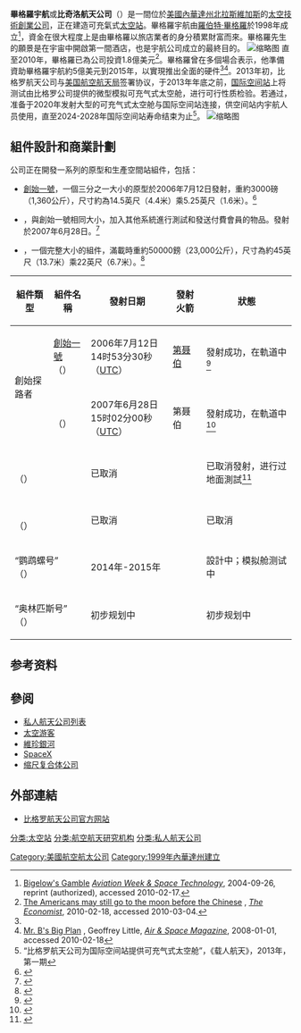 {{Infobox company
| name= 畢格羅宇航
| logo= 
| type= [[私人公司|私人公司]]
| foundation= {{start date and age|1999}}
| founder= [[羅伯特·畢格羅|羅伯特·畢格羅]] (創始總裁)
| location_city=內華達.拉斯維加斯
| location_country = {{USA}}
| key_people= [[羅伯特·畢格羅|羅伯特·畢格羅]], Blair Bigelow<ref>https://twitter.com/BlairBigelow</ref>
| industry= 航太
| products= 軌道艙室, 商業太空
| revenue=
| operating_income=
| net_income=
| num_employees= 150人 (2018年12月)<ref>{{Cite web |url=http://bigelowaerospace.com/pages/whoweare/ |title=存档副本 |accessdate=2020-02-09 |archive-date=2020-02-11 |archive-url=https://web.archive.org/web/20200211013927/http://www.bigelowaerospace.com/pages/whoweare/ |dead-url=no }}</ref><!-- 50, per, <ref name=sn20110930/>--><!-- 90, per,<ref name=sn20110930/> as of August 2011 --><!-- 115 (Feb 2011)<ref name=8nn20110204/> --><!-- THESE HISTORICAL EMPLOYMENT figures, with sources, might be useful for a History section, so leaving them commented out for now. --><!-- Current number of 130 (May 2014) taken form internal sources -->
| homepage= {{URL|bigelowaerospace.com}}
| footnotes=
}}

'''畢格羅宇航'''或'''比奇洛航天公司'''（{{Lang|en|Bigelow Aerospace}}）是一間位於[[美國|美國]][[內華達州|內華達州]][[北拉斯維加斯|北拉斯維加斯]]的[[太空技術|太空技術]][[創業公司|創業公司]]，正在建造可充氣式[[空间站|太空站]]。畢格羅宇航由[[羅伯特·畢格羅|羅伯特·畢格羅]]於1998年成立<ref name=awst20040926>[http://www.spaceflightnow.com/news/n0409/27bigelow/ Bigelow's Gamble] {{Wayback|url=http://www.spaceflightnow.com/news/n0409/27bigelow/ |date=20101115190030 }} ''[[Aviation_Week_&_Space_Technology|Aviation Week & Space Technology]]'', 2004-09-26, reprint (authorized), accessed 2010-02-17.</ref>，資金在很大程度上是由畢格羅以旅店業者的身分積累財富而來。畢格羅先生的願景是在宇宙中開啟第一間酒店，也是宇航公司成立的最終目的。
[[File:Bigelow_Aerospace_facilities.jpg|缩略图]]
直至2010年，畢格羅已為公司投資1.8億美元<ref name=te20100218>[http://www.economist.com/science-technology/displaystory.cfm?story_id=15543675 The Americans may still go to the moon before the Chinese] {{Wayback|url=http://www.economist.com/science-technology/displaystory.cfm?story_id=15543675 |date=20100528124910 }}, ''[[The_Economist|The Economist]]'', 2010-02-18, accessed 2010-03-04.</ref>。畢格羅曾在多個場合表示，他準備資助畢格羅宇航約5億美元到2015年，以實現推出全面的硬件<ref name=awst20040926/><ref name=asm20080101>[http://www.airspacemag.com/space-exploration/16047742.html Mr. B's Big Plan] {{Wayback|url=http://www.airspacemag.com/space-exploration/16047742.html |date=20100813014035 }}, Geoffrey Little, ''[[Air_&_Space/Smithsonian|Air & Space Magazine]]'',  2008-01-01, accessed 2010-02-18</ref>。2013年初，比格罗航天公司与[[美国航空航天局|美国航空航天局]]签署协议，于2013年年底之前，[[国际空间站|国际空间站]]上将测试由比格罗公司提供的微型模拟可充气式太空舱，进行可行性质检验。若通过，准备于2020年发射大型的可充气式太空舱与国际空间站连接，供空间站内宇航人员使用，直至2024-2028年国际空间站寿命结束为止<ref>“比格罗航天公司为国际空间站提供可充气式太空舱”，《载人航天》，2013年，第一期</ref>。
[[File:Transhab-cutaway.jpg|缩略图]]

== 組件設計和商業計劃 ==

公司正在開發一系列的原型和生產空間站組件，包括：

* [[創始一號|創始一號]]，一個三分之一大小的原型於2006年7月12日發射，重約3000磅（1,360公斤），尺寸約為14.5英尺（4.4米）乘5.25英尺（1.6米）。<ref name="BAgenI">{{cite web|url=http://www.bigelowaerospace.com/out_there/genesis_I.php |title=Out There - Genesis I |work=BigelowAerospace.com |accessdate=2007-03-31 |archiveurl=https://web.archive.org/web/20070317220118/http://www.bigelowaerospace.com/out_there/genesis_I.php |archivedate=2007-03-17 |deadurl=yes }}</ref>
* {{le|創始二號|Genesis II}}，與創始一號相同大小，加入其他系統進行測試和發送付費會員的物品。發射於2007年6月28日。<ref>{{Cite web|url=http://www.bigelowaerospace.com/genesis_II/|title=Genesis II|deadurl=yes|archiveurl=https://web.archive.org/web/20091005082516/http://www.bigelowaerospace.com/genesis_II/|archivedate=2009-10-05}}</ref>
* {{le|BA 330|B330}}，一個完整大小的組件，滿載時重約50000鎊（23,000公斤），尺寸為約45英尺（13.7米）乘22英尺（6.7米）。<ref name="space040524">{{cite news |url=http://www.space.com/news/businessmonday_040524.html |title=Bigelow Aerospace to Tackle Inflatable Space Habitats |publisher=[[Space.com|Space.com]] |first=Leonard |last=David |date=2004-05-24 |accessdate=2011-02-09 |archive-date=2009-06-05 |archive-url=https://web.archive.org/web/20090605222913/http://www.space.com/news/businessmonday_040524.html |dead-url=no }}</ref>

{| class="wikitable" 
! 組件類型
! 組件名稱
! 發射日期
! 發射火箭
! 狀態
|-
| rowspan=2 | 創始探路者
| [[創始一號|創始一號]]<br />（{{Lang|en|Genesis I}}）
| 2006年7月12日<br />14时53分30秒（[[协调世界时|UTC]]）
| [[第聂伯号运载火箭|第聂伯]]
| 發射成功，在軌道中<ref name="space060712">{{cite news |url=http://space.com/missionlaunches/060712_genesis-1_launch.html |title=Bigelow Orbital Module Launched into Space |work=Space.com |first=Leonard |last=David |date=2006-07-12 |accessdate=2007-03-11 |archive-date=2006-07-12 |archive-url=https://web.archive.org/web/20060712200730/http://www.space.com/missionlaunches/060712_genesis-1_launch.html |dead-url=no }}</ref>
|-
| {{le|創始二號|Genesis II}}<br />（{{Lang|en|Genesis II}}）
| 2007年6月28日<br />15时02分00秒（[[协调世界时|UTC]]）
| 第聂伯
| 發射成功，在軌道中<ref name="space070628">{{cite news |url=http://www.space.com/missionlaunches/070628_genesis2_update.html |title=Bigelow's Second Orbital Module Launches Into Space |work=Space.com |first=Tariq |last=Malik |coauthors=and Leonard David |date=2007-06-28 |accessdate=2007-06-29 |archive-date=2007-07-18 |archive-url=https://web.archive.org/web/20070718013438/http://www.space.com/missionlaunches/070628_genesis2_update.html |dead-url=no }}</ref>
|-
| colspan=2 | {{le|银河号空间站|Galaxy (spacecraft)|銀河號}}<br />（{{Lang|en|Galaxy}}）
| colspan=2 | 已取消
| 已取消發射，进行过地面測試<ref name=bigelow070813>{{cite press release |title=Special Announcement From Robert T. Bigelow |publisher=Bigelow Aerospace |date=2007-08-13 |url=http://www.bigelowaerospace.com/news/?Special_Announcement |accessdate=2010-05-03 |quote=This dramatic rise in launch costs has forced us to rethink our strategy with Galaxy. Due to the fact that a high percentage of the systems Galaxy was meant to test can be effectively validated on a terrestrial basis, the technical value of launching the spacecraft - particularly after the successful launch of both Genesis I and II - is somewhat marginal. Therefore, we have decided to expedite our schedule yet again, and are now planning to move ahead directly with Bigelow Aerospace's first human habitable spacecraft, the Sundancer. |archive-date=2008-03-31 |archive-url=https://web.archive.org/web/20080331120500/http://www.bigelowaerospace.com/news/?Special_Announcement |dead-url=no }}</ref>
|-
| colspan=2 | {{le|太阳舞者|Sundancer}}<br />（{{Lang|en|Sundancer}}）
| colspan=2 | 已取消
| 已取消
|-
| colspan=2 | {{le|BA 330|B330}}“鹦鹉螺号”<br />（{{Lang|en|Nautilus}}）
| 2014年-2015年
|
| 設計中；模拟舱测试中
|-
| colspan=2 | {{le|BA 2100|BA 2100}}“奥林匹斯号”<br />（{{Lang|en|Olympus}}）
| 初步规划中
|
| 初步规划中
|}

== 参考资料 ==
{{Reflist|2}}

== 參阅 ==
{{div col|2}}
* [[私人航天公司列表|私人航天公司列表]]
* [[太空游客|太空游客]]
* [[維珍銀河|維珍銀河]]
* [[SpaceX|SpaceX]]
* [[缩尺复合体公司|缩尺复合体公司]]
{{div col end}}

== 外部連結 ==
{{Portal|航天|RocketSunIcon.svg}}
* {{En}}[http://www.bigelowaerospace.com/ 比格罗航天公司官方网站] {{Wayback|url=http://www.bigelowaerospace.com/ |date=20110713143909 }}

{{空間站}}
{{Space tourism}}

{{DEFAULTSORT:B}}
[[分类:太空站|分类:太空站]]
[[分类:航空航天研究机构|分类:航空航天研究机构]]
[[分类:私人航天公司|分类:私人航天公司]]
[[Category:美國航空航太公司|Category:美國航空航太公司]]
[[Category:1999年內華達州建立|Category:1999年內華達州建立]]
